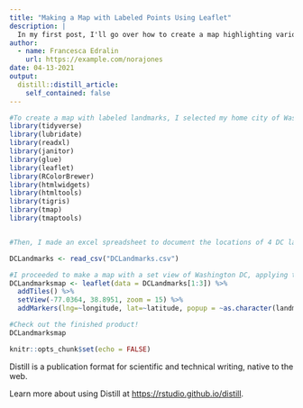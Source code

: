 ```yaml
---
title: "Making a Map with Labeled Points Using Leaflet"
description: |
  In my first post, I'll go over how to create a map highlighting various labeled points within a city using Leaflet.
author:
  - name: Francesca Edralin
    url: https://example.com/norajones
date: 04-13-2021
output:
  distill::distill_article:
    self_contained: false
---
```


```r

#To create a map with labeled landmarks, I selected my home city of Washington, DC as the focus. First, I downloaded the following packages.
library(tidyverse)
library(lubridate)
library(readxl)
library(janitor)
library(glue)
library(leaflet)
library(RColorBrewer)
library(htmlwidgets)
library(htmltools)
library(tigris)
library(tmap)
library(tmaptools)


#Then, I made an excel spreadsheet to document the locations of 4 DC landmarks using the columns "Landmarks, Longitude, and Latitude." I imported the spreadsheet as a .csv and saved it as "DCLandmarks".

DCLandmarks <- read_csv("DCLandmarks.csv")

#I proceeded to make a map with a set view of Washington DC, applying the longitude and latitude values of each landmark to the map. Each landmark was thus marked in the map, with a pop-up label for identification using the "addMarkers" function.
DCLandmarksmap <- leaflet(data = DCLandmarks[1:3]) %>% 
  addTiles() %>%
  setView(-77.0364, 38.8951, zoom = 15) %>%
  addMarkers(lng=~longitude, lat=~latitude, popup = ~as.character(landmark), label = ~as.character(landmark))

#Check out the finished product!
DCLandmarksmap

```

```r
knitr::opts_chunk$set(echo = FALSE)

```

Distill is a publication format for scientific and technical writing, native to the web.

Learn more about using Distill at <https://rstudio.github.io/distill>.
